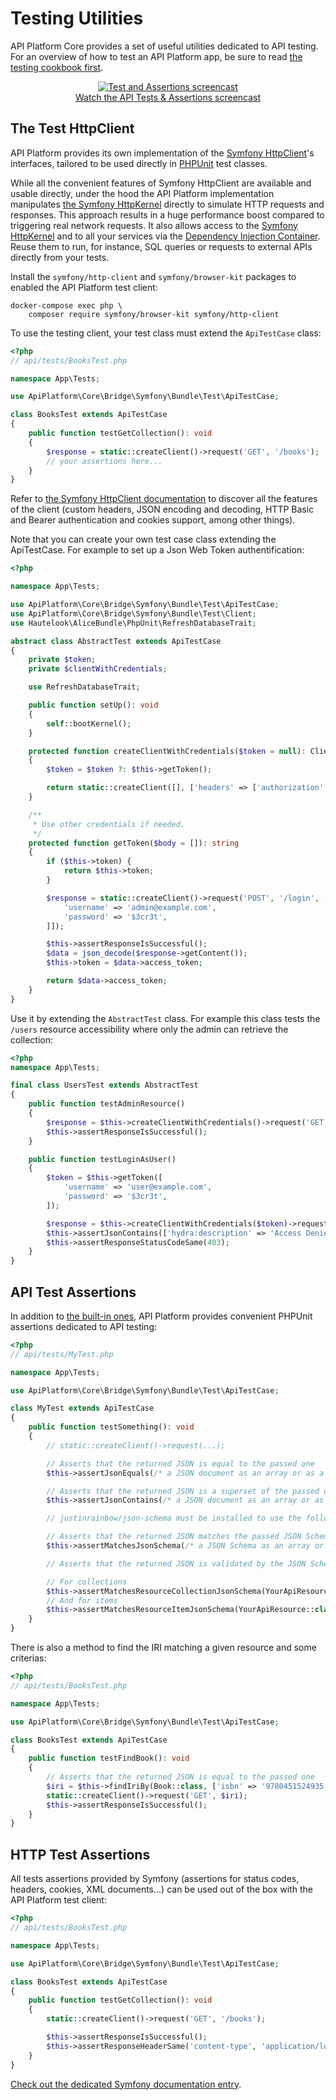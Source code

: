 # Testing Utilities

API Platform Core provides a set of useful utilities dedicated to API testing.
For an overview of how to test an API Platform app, be sure to read [the testing cookbook first](../distribution/testing.md).

<p align="center" class="symfonycasts"><a href="https://symfonycasts.com/screencast/api-platform-security/api-tests?cid=apip"><img src="../distribution/images/symfonycasts-player.png" alt="Test and Assertions screencast"/><br />Watch the API Tests & Assertions screencast</a></p>

## The Test HttpClient

API Platform provides its own implementation of the [Symfony HttpClient](https://symfony.com/doc/current/components/http_client.html)'s interfaces, tailored to be used directly in [PHPUnit](https://phpunit.de/) test classes.

While all the convenient features of Symfony HttpClient are available and usable directly, under the hood the API Platform implementation manipulates [the Symfony HttpKernel](https://symfony.com/doc/current/components/http_kernel.html) directly to simulate HTTP requests and responses.
This approach results in a huge performance boost compared to triggering real network requests.
It also allows access to the [Symfony HttpKernel](https://symfony.com/doc/current/components/http_kernel.html) and to all your services via the [Dependency Injection Container](https://symfony.com/doc/current/testing.html#accessing-the-container).
Reuse them to run, for instance, SQL queries or requests to external APIs directly from your tests.

Install the `symfony/http-client` and `symfony/browser-kit` packages to enabled the API Platform test client:

```console
docker-compose exec php \
    composer require symfony/browser-kit symfony/http-client
```

To use the testing client, your test class must extend the `ApiTestCase` class:

```php
<?php
// api/tests/BooksTest.php

namespace App\Tests;

use ApiPlatform\Core\Bridge\Symfony\Bundle\Test\ApiTestCase;

class BooksTest extends ApiTestCase
{
    public function testGetCollection(): void
    {
        $response = static::createClient()->request('GET', '/books');
        // your assertions here...
    }
}
```

Refer to [the Symfony HttpClient documentation](https://symfony.com/doc/current/components/http_client.html) to discover all the features of the client (custom headers, JSON encoding and decoding, HTTP Basic and Bearer authentication and cookies support, among other things).

Note that you can create your own test case class extending the ApiTestCase. For example to set up a Json Web Token authentification:

```php
<?php

namespace App\Tests;

use ApiPlatform\Core\Bridge\Symfony\Bundle\Test\ApiTestCase;
use ApiPlatform\Core\Bridge\Symfony\Bundle\Test\Client;
use Hautelook\AliceBundle\PhpUnit\RefreshDatabaseTrait;

abstract class AbstractTest extends ApiTestCase
{
    private $token;
    private $clientWithCredentials;

    use RefreshDatabaseTrait;

    public function setUp(): void
    {
        self::bootKernel();
    }

    protected function createClientWithCredentials($token = null): Client
    {
        $token = $token ?: $this->getToken();

        return static::createClient([], ['headers' => ['authorization' => 'Bearer '.$token]]);
    }

    /**
     * Use other credentials if needed.
     */
    protected function getToken($body = []): string
    {
        if ($this->token) {
            return $this->token;
        }

        $response = static::createClient()->request('POST', '/login', ['body' => $body ?: [
            'username' => 'admin@example.com',
            'password' => '$3cr3t',
        ]]);

        $this->assertResponseIsSuccessful();
        $data = json_decode($response->getContent());
        $this->token = $data->access_token;

        return $data->access_token;
    }
}
```

Use it by extending the `AbstractTest` class. For example this class tests the `/users` resource accessibility where only the admin can retrieve the collection:

```php
<?php
namespace App\Tests;

final class UsersTest extends AbstractTest
{
    public function testAdminResource()
    {
        $response = $this->createClientWithCredentials()->request('GET', '/users');
        $this->assertResponseIsSuccessful();
    }

    public function testLoginAsUser()
    {
        $token = $this->getToken([
            'username' => 'user@example.com',
            'password' => '$3cr3t',
        ]);

        $response = $this->createClientWithCredentials($token)->request('GET', '/users');
        $this->assertJsonContains(['hydra:description' => 'Access Denied.']);
        $this->assertResponseStatusCodeSame(403);
    }
}
```

## API Test Assertions

In addition to [the built-in ones](https://phpunit.readthedocs.io/en/latest/assertions.html), API Platform provides convenient PHPUnit assertions dedicated to API testing:

```php
<?php
// api/tests/MyTest.php

namespace App\Tests;

use ApiPlatform\Core\Bridge\Symfony\Bundle\Test\ApiTestCase;

class MyTest extends ApiTestCase
{
    public function testSomething(): void
    {
        // static::createClient()->request(...);

        // Asserts that the returned JSON is equal to the passed one
        $this->assertJsonEquals(/* a JSON document as an array or as a string */);

        // Asserts that the returned JSON is a superset of the passed one
        $this->assertJsonContains(/* a JSON document as an array or as a string */);

        // justinrainbow/json-schema must be installed to use the following assertions

        // Asserts that the returned JSON matches the passed JSON Schema
        $this->assertMatchesJsonSchema(/* a JSON Schema as an array or as a string */);

        // Asserts that the returned JSON is validated by the JSON Schema generated for this resource by API Platform

        // For collections
        $this->assertMatchesResourceCollectionJsonSchema(YourApiResource::class);
        // And for items
        $this->assertMatchesResourceItemJsonSchema(YourApiResource::class);
    }
}
```

There is also a method to find the IRI matching a given resource and some criterias:

```php
<?php
// api/tests/BooksTest.php

namespace App\Tests;

use ApiPlatform\Core\Bridge\Symfony\Bundle\Test\ApiTestCase;

class BooksTest extends ApiTestCase
{
    public function testFindBook(): void
    {
        // Asserts that the returned JSON is equal to the passed one
        $iri = $this->findIriBy(Book::class, ['isbn' => '9780451524935']);
        static::createClient()->request('GET', $iri);
        $this->assertResponseIsSuccessful();
    }
}
```

## HTTP Test Assertions

All tests assertions provided by Symfony (assertions for status codes, headers, cookies, XML documents...) can be used out of the box with the API Platform test client:

```php
<?php
// api/tests/BooksTest.php

namespace App\Tests;

use ApiPlatform\Core\Bridge\Symfony\Bundle\Test\ApiTestCase;

class BooksTest extends ApiTestCase
{
    public function testGetCollection(): void
    {
        static::createClient()->request('GET', '/books');

        $this->assertResponseIsSuccessful();
        $this->assertResponseHeaderSame('content-type', 'application/ld+json; charset=utf-8');
    }
}
```

[Check out the dedicated Symfony documentation entry](https://symfony.com/doc/current/testing/functional_tests_assertions.html).

